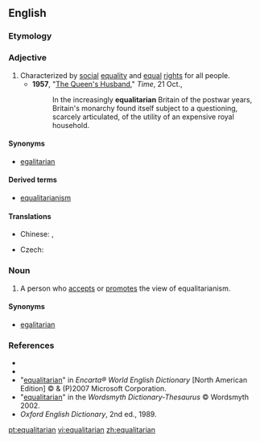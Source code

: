 ==English==

===Etymology===
{{suffix|equality|arian}}

===Adjective===
{{en-adj}}

# Characterized by [[social]] [[equality]] and [[equal]] [[right]]s for all people.
#* '''1957''', "[http://www.time.com/time/magazine/article/0,9171,937935,00.html The Queen's Husband]," ''Time'', 21 Oct.,
#*: In the increasingly '''equalitarian''' Britain of the postwar years, Britain's monarchy found itself subject to a questioning, scarcely articulated, of the utility of an expensive royal household.

====Synonyms====
* [[egalitarian]]

====Derived terms====
* [[equalitarianism]]

====Translations====
{{trans-top|characterized by social equality and equal rights for all people}}
* Chinese: {{zh-tsp|平等主義的|平等主义的|píngděngzhǔyìde}}, {{zh-tsp|平均主義的|平均主义的|píngjūnzhǔyìde}}
{{trans-mid}}
* Czech: {{t-|cs|rovnostářský}}
{{trans-bottom}}

===Noun===
{{en-noun}}

# A person who [[accepts]] or [[promotes]] the view of equalitarianism.

====Synonyms====
* [[egalitarian]]

===References===
* {{R:Webster 1913}}
* {{R:Dictionary.com}}
* "[http://encarta.msn.com/dictionary_/equalitarian.html equalitarian]" in ''Encarta® World English Dictionary'' [North American Edition] © & (P)2007 Microsoft Corporation.
* "[http://www.wordsmyth.net/live/home.php?script=search&matchent=equalitarian&matchtype=exact equalitarian]" in the ''Wordsmyth Dictionary-Thesaurus'' © Wordsmyth 2002.
* ''Oxford English Dictionary'', 2nd ed., 1989.

[[pt:equalitarian]]
[[vi:equalitarian]]
[[zh:equalitarian]]